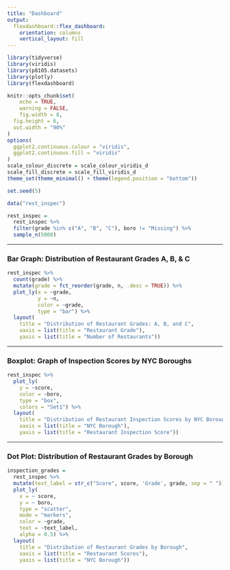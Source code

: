 ```yaml
---
title: "Dashboard"
output: 
  flexdashboard::flex_dashboard:
    orientation: columns
    vertical_layout: fill
---
```


```r
library(tidyverse)
library(viridis)
library(p8105.datasets)
library(plotly)
library(flexdashboard)

knitr::opts_chunk$set(
	echo = TRUE,
	warning = FALSE,
	fig.width = 8, 
  fig.height = 6,
  out.width = "90%"
)
options(
  ggplot2.continuous.colour = "viridis",
  ggplot2.continuous.fill = "viridis"
)
scale_colour_discrete = scale_colour_viridis_d
scale_fill_discrete = scale_fill_viridis_d
theme_set(theme_minimal() + theme(legend.position = "bottom"))

set.seed(5)

data("rest_inspec") 

rest_inspec = 
  rest_inspec %>% 
  filter(grade %in% c("A", "B", "C"), boro != "Missing") %>%
  sample_n(5000)
```

-----------------------------------------------------------------------

### Bar Graph: Distribution of Restaurant Grades A, B, & C

```r
rest_inspec %>% 
  count(grade) %>% 
  mutate(grade = fct_reorder(grade, n, .desc = TRUE)) %>% 
  plot_ly(x = ~grade, 
          y = ~n, 
          color = ~grade,
          type = "bar") %>% 
  layout(
    title = "Distribution of Restaurant Grades: A, B, and C",
    xaxis = list(title = "Restaurant Grade"), 
    yaxis = list(title = "Number of Restaurants"))
```

-----------------------------------------------------------------------

### Boxplot: Graph of Inspection Scores by NYC Boroughs

```r
rest_inspec %>% 
  plot_ly(
    y = ~score, 
    color = ~boro, 
    type = "box",
    colors = "Set1") %>% 
  layout(
    title = "Distribution of Restaurant Inspection Scores by NYC Borough",
    xaxis = list(title = "NYC Borough"), 
    yaxis = list(title = "Restaurant Inspection Score"))
```

-----------------------------------------------------------------------

### Dot Plot: Distribution of Restaurant Grades by Borough

```r
inspection_grades = 
  rest_inspec %>%
  mutate(text_label = str_c("Score", score, 'Grade', grade, sep = " ")) %>% 
  plot_ly(
    x = ~ score, 
    y = ~ boro,  
    type = "scatter", 
    mode = "markers",
    color = ~grade, 
    text = ~text_label, 
    alpha = 0.5) %>% 
  layout(
    title = "Distribution of Restaurant Grades by Borough",
    xaxis = list(title = "Restaurant Scores"), 
    yaxis = list(title = "NYC Borough"))
```

